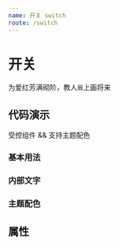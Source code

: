 ```yaml
---
name: 开关 switch
route: /switch
---
```




# 开关

为爱红芳满砌阶，教人`扇`上画将来

## 代码演示

受控组件 && 支持主题配色

### 基本用法

<Playground>
  <Switch checked={true} />
</Playground>

### 内部文字

<Playground>
  <Switch checked={true} text='扇子' />
</Playground>

### 主题配色

<Playground>
  <Switch checked theme='meihong'/>
  <Switch checked theme='huaqing'/>
  <Switch checked theme='danger'/>
  <Switch checked theme='success'/>
  <Switch checked theme='muyun'/>
</Playground>

## 属性

<PropsTable of={Switch} />